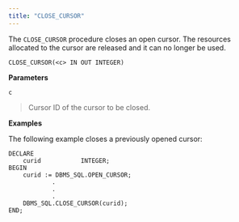 ```yaml
---
title: "CLOSE_CURSOR"
---
```




The `CLOSE_CURSOR` procedure closes an open cursor. The resources allocated to the cursor are released and it can no longer be used.

``` text
CLOSE_CURSOR(<c> IN OUT INTEGER)
```

**Parameters**

`c`

> Cursor ID of the cursor to be closed.

**Examples**

The following example closes a previously opened cursor:

``` text
DECLARE
    curid           INTEGER;
BEGIN
    curid := DBMS_SQL.OPEN_CURSOR;
            .
            .
            .
    DBMS_SQL.CLOSE_CURSOR(curid);
END;
```

